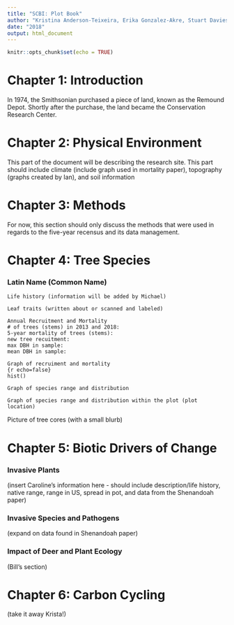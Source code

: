 ```yaml
---
title: "SCBI: Plot Book"
author: "Kristina Anderson-Teixeira, Erika Gonzalez-Akre, Stuart Davies, William McShea, Alyssa Terrell, Michael Scott, Caroline Kittle, Ian McGregor"
date: "2018"
output: html_document
---
```


```r
knitr::opts_chunk$set(echo = TRUE)
```
# Chapter 1: Introduction
In 1974, the Smithsonian purchased a piece of land, known as the Remound Depot. Shortly after the purchase, the land became the Conservation Research Center.

# Chapter 2: Physical Environment

This part of the document will be describing the research site. This part should include climate (include graph used in mortality paper), topography (graphs created by Ian), and soil information

# Chapter 3: Methods

For now, this section should only discuss the methods that were used in regards to the five-year recensus and its data management.

# Chapter 4: Tree Species
### Latin Name (Common Name)
```
Life history (information will be added by Michael)
```
```
Leaf traits (written about or scanned and labeled)
```
```
Annual Recruitment and Mortality
# of trees (stems) in 2013 and 2018:
5-year mortality of trees (stems):
new tree recuitment:
max DBH in sample:
mean DBH in sample:
```
```
Graph of recruiment and mortality
{r echo=false}
hist()
```
```
Graph of species range and distribution
```
```
Graph of species range and distribution within the plot (plot location)
```
Picture of tree cores (with a small blurb)

# Chapter 5: Biotic Drivers of Change
### Invasive Plants
(insert Caroline's information here - should include description/life history, native range, range in US, spread in pot, and data from the Shenandoah paper)

### Invasive Species and Pathogens
(expand on data found in Shenandoah paper)

### Impact of Deer and Plant Ecology
(Bill's section)

# Chapter 6: Carbon Cycling
(take it away Krista!)
